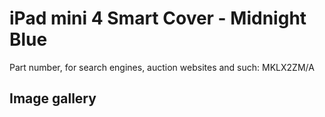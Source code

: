 
# iPad mini 4 Smart Cover - Midnight Blue

Part number, for search engines, auction websites and such: MKLX2ZM/A

## Image gallery

<div style={{ width: "768px" }}>
  <GalleryComponent
    images={[
      {
        original: "/everysource/MKLX2.png",
        thumbnail: "/everypreview/MKLX2.png",
      },
      {
        original: "/everysource/MKLX2_AV1_GOLD.png",
        thumbnail: "/everypreview/MKLX2_AV1_GOLD.png",
      },
      {
        original: "/everysource/MKLX2_AV1_SILVER.png",
        thumbnail: "/everypreview/MKLX2_AV1_SILVER.png",
      },
      {
        original: "/everysource/MKLX2_AV1_SPACE_GRAY.png",
        thumbnail: "/everypreview/MKLX2_AV1_SPACE_GRAY.png",
      },
      {
        original: "/everysource/MKLX2_AV2.png",
        thumbnail: "/everypreview/MKLX2_AV2.png",
      },
      {
        original: "/everysource/MKLX2_AV3.png",
        thumbnail: "/everypreview/MKLX2_AV3.png",
      }
    ]}
  />
</div>